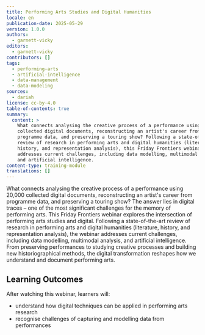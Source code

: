 ```yaml
---
title: Performing Arts Studies and Digital Humanities
locale: en
publication-date: 2025-05-29
version: 1.0.0
authors:
  - garnett-vicky
editors:
  - garnett-vicky
contributors: []
tags:
  - performing-arts
  - artificial-intelligence
  - data-management
  - data-modeling
sources:
  - dariah
license: cc-by-4.0
table-of-contents: true
summary:
  content: >
    What connects analysing the creative process of a performance using 20,000
    collected digital documents, reconstructing an artist's career from
    programme data, and preserving a touring show? Following a state-of-the-art
    review of research in performing arts and digital humanities (literature,
    history, and representation analysis), this Friday Frontiers webinar
    addresses current challenges, including data modelling, multimodal analysis,
    and artificial intelligence. 
content-type: training-module
translations: []
---
```

What connects analysing the creative process of a performance using 20,000 collected digital documents, reconstructing an artist's career from programme data, and preserving a touring show? The answer lies in digital traces – one of the most significant challenges for the memory of performing arts. This Friday Frontiers webinar explores the intersection of performing arts studies and digital. Following a state-of-the-art review of research in performing arts and digital humanities (literature, history, and representation analysis), the webinar addresses current challenges, including data modelling, multimodal analysis, and artificial intelligence. From preserving performances to studying creative processes and building new historiographical methods, the digital transformation reshapes how we understand and document performing arts.

## Learning Outcomes

After watching this webinar, learners will:

* understand how digital techniques can be applied in performing arts research
* recognise challenges of capturing and modelling data from performances





<VideoCard provider="youtube" id="PQBqHE5u2uA" title="Performing Arts Studies and Digital Humanities" image="/assets/content/assets/en/resources/hosted/performing-arts-studies-and-digital-humanities/clarisse-bardiot-thumbnail.png" />
